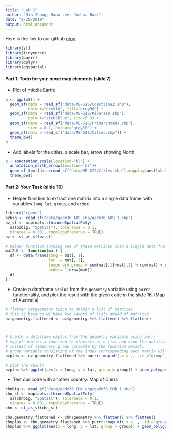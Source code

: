 ```yaml
---
title: "Lab 2"
author: "Min Zhang, Hana Lee, Joshua Budi"
date: "2/20/2019"
output: html_document
---
```


Here is the link to our github [repo](https://github.com/MinZhang95/Lab-2)


```r
library(sf)
library(tidyverse)
library(purrr)
library(dplyr)
library(ggspatial)
```

#### Part 1: Todo for you: more map elements (slide 7)

- Plot of middle Earth: 

```r
p <- ggplot() +
  geom_sf(data = read_sf("data/ME-GIS/Coastline2.shp"), 
          colour="grey10", fill="grey90") +
  geom_sf(data = read_sf("data/ME-GIS/Rivers19.shp"), 
          colour="steelblue", size=0.3) +
  geom_sf(data = read_sf("data/ME-GIS/PrimaryRoads.shp"), 
          size = 0.7, colour="grey30") +
  geom_sf(data = read_sf("data/ME-GIS/Cities.shp")) +
  theme_bw()
p
```

- Add labels for the cities, a scale bar, arrow showing North.

```r
p + annotation_scale(location="bl") +
  annotation_north_arrow(location="br")+ 
  geom_sf_text(data=read_sf("data/ME-GIS/Cities.shp"),mapping=aes(label=Name))+
  theme_bw()
```

#### Part 2: Your Task (slide 16)

- Helper function to extract one matirix into a single data frame with variables `long`, `lat`, `group`, and `order`.

```r
library("rgeos")
ozbig <- read_sf("data/gadm36_AUS_shp/gadm36_AUS_1.shp")
oz_st <- maptools::thinnedSpatialPoly(
  as(ozbig, "Spatial"), tolerance = 0.1, 
  minarea = 0.001, topologyPreserve = TRUE)
oz <- st_as_sf(oz_st)

# helper function turning one of these matrices into a single data frame
mat2df <- function(mat) {
  df <- data.frame(long = mat[, 1],
                   lat  = mat[, 2], 
                   temporary.group = sum(mat[,1]+mat[,2] *nrow(mat) + rnorm(1, 100, 10)), 
                   order= 1:nrow(mat))
  df
}
```

- Create a dataframe `ozplus` from the `geometry` variable using `purrr` functionality, and plot the result with the given code in the slide 16. (Map of Australia)

```r
# flatten oz$geometry twice to obtain a list of matrices
# this is because we have two layers of lists ahead of matrices
oz.geometry.flattened <- oz$geometry %>% flatten() %>% flatten()



# Create a dataframe ozplus from the geometry variable using purrr
# map_df applies a function to elements of a list and bind the dataframes together
# Instead of temporary.group variable by the function mat2df, 
# group variable consisting of the index corresponding each matrix will be used.
ozplus <- oz.geometry.flattened %>% purrr::map_df(.x = ., .id ="group", .f = mat2df)

# plot the result
ozplus %>% ggplot(aes(x = long, y = lat, group = group)) + geom_polygon()
```

- Test our code with another country: Map of China

```r
chnbig <- read_sf("data/gadm36_CHN_shp/gadm36_CHN_1.shp")
chn_st <- maptools::thinnedSpatialPoly(
  as(chnbig, "Spatial"), tolerance = 0.1, 
  minarea = 0.001, topologyPreserve = TRUE)
chn <- st_as_sf(chn_st)

chn.geometry.flattened <- chn$geometry %>% flatten() %>% flatten()
chnplus <- chn.geometry.flattened %>% purrr::map_df(.x = ., .id ="group", .f = mat2df)
chnplus %>% ggplot(aes(x = long, y = lat, group = group)) + geom_polygon()
```




